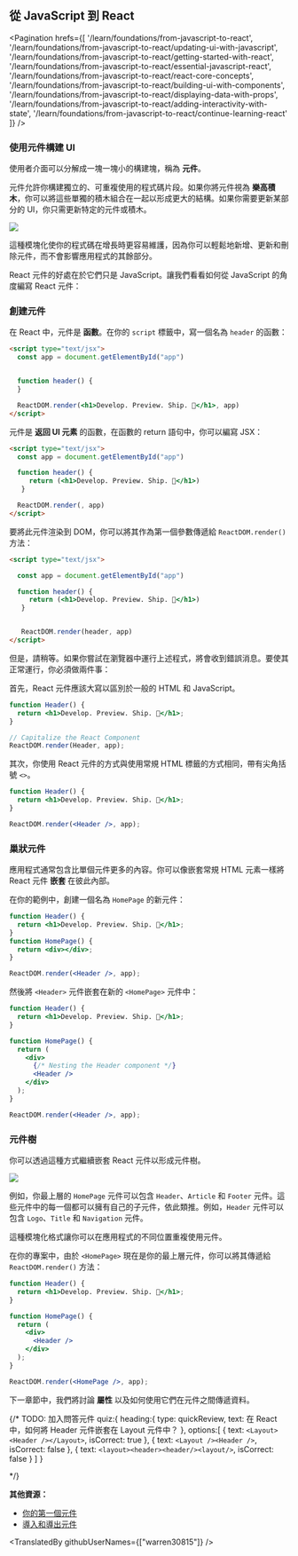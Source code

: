 ## 從 JavaScript 到 React

<Pagination
  hrefs={[
    '/learn/foundations/from-javascript-to-react',
    '/learn/foundations/from-javascript-to-react/updating-ui-with-javascript',
    '/learn/foundations/from-javascript-to-react/getting-started-with-react',
    '/learn/foundations/from-javascript-to-react/essential-javascript-react',
    '/learn/foundations/from-javascript-to-react/react-core-concepts',
    '/learn/foundations/from-javascript-to-react/building-ui-with-components',
    '/learn/foundations/from-javascript-to-react/displaying-data-with-props',
    '/learn/foundations/from-javascript-to-react/adding-interactivity-with-state',
    '/learn/foundations/from-javascript-to-react/continue-learning-react'
  ]}
/>

### 使用元件構建 UI

使用者介面可以分解成一塊一塊小的構建塊，稱為 **元件**。

元件允許你構建獨立的、可重複使用的程式碼片段。如果你將元件視為 **樂高積木**，你可以將這些單獨的積木組合在一起以形成更大的結構。如果你需要更新某部分的 UI，你只需更新特定的元件或積木。

![](https://nextjs.org/static/images/learn/foundations/components.png)

這種模塊化使你的程式碼在增長時更容易維護，因為你可以輕鬆地新增、更新和刪除元件，而不會影響應用程式的其餘部分。

React 元件的好處在於它們只是 JavaScript。讓我們看看如何從 JavaScript 的角度編寫 React 元件：

### 創建元件

在 React 中，元件是 **函數**。在你的 `script` 標籤中，寫一個名為 `header` 的函數：

```html
<script type="text/jsx">
  const app = document.getElementById("app")


  function header() {
  }

  ReactDOM.render(<h1>Develop. Preview. Ship. 🚀</h1>, app)
</script>
```

元件是 **返回 UI 元素** 的函數，在函數的 return 語句中，你可以編寫 JSX：

```html
<script type="text/jsx">
  const app = document.getElementById("app")

  function header() {
     return (<h1>Develop. Preview. Ship. 🚀</h1>)
   }

  ReactDOM.render(, app)
</script>
```

要將此元件渲染到 DOM，你可以將其作為第一個參數傳遞給 `ReactDOM.render()` 方法：

```html
<script type="text/jsx">

  const app = document.getElementById("app")

  function header() {
     return (<h1>Develop. Preview. Ship. 🚀</h1>)
   }


   ReactDOM.render(header, app)
</script>
```

但是，請稍等。如果你嘗試在瀏覽器中運行上述程式，將會收到錯誤消息。要使其正常運行，你必須做兩件事： 

首先，React 元件應該大寫以區別於一般的 HTML 和 JavaScript。

```jsx
function Header() {
  return <h1>Develop. Preview. Ship. 🚀</h1>;
}

// Capitalize the React Component
ReactDOM.render(Header, app);
```

其次，你使用 React 元件的方式與使用常規 HTML 標籤的方式相同，帶有尖角括號 `<>`。

```jsx
function Header() {
  return <h1>Develop. Preview. Ship. 🚀</h1>;
}

ReactDOM.render(<Header />, app);
```

### 巢狀元件

應用程式通常包含比單個元件更多的內容。你可以像嵌套常規 HTML 元素一樣將 React 元件 **嵌套** 在彼此內部。

在你的範例中，創建一個名為 `HomePage` 的新元件：

```jsx
function Header() {
  return <h1>Develop. Preview. Ship. 🚀</h1>;
}
function HomePage() {
  return <div></div>;
}

ReactDOM.render(<Header />, app);
```

然後將 `<Header>` 元件嵌套在新的 `<HomePage>` 元件中：

```jsx
function Header() {
  return <h1>Develop. Preview. Ship. 🚀</h1>;
}

function HomePage() {
  return (
    <div>
      {/* Nesting the Header component */}
      <Header />
    </div>
  );
}

ReactDOM.render(<Header />, app);
```

### 元件樹

你可以透過這種方式繼續嵌套 React 元件以形成元件樹。

![](https://nextjs.org/static/images/learn/foundations/component-tree.png)

例如，你最上層的 `HomePage` 元件可以包含 `Header`、`Article` 和 `Footer` 元件。這些元件中的每一個都可以擁有自己的子元件，依此類推。例如，`Header` 元件可以包含 `Logo`、`Title` 和 `Navigation` 元件。

這種模塊化格式讓你可以在應用程式的不同位置重複使用元件。

在你的專案中，由於 `<HomePage>` 現在是你的最上層元件，你可以將其傳遞給 `ReactDOM.render()` 方法：

```jsx
function Header() {
  return <h1>Develop. Preview. Ship. 🚀</h1>;
}

function HomePage() {
  return (
    <div>
      <Header />
    </div>
  );
}

ReactDOM.render(<HomePage />, app);
```

下一章節中，我們將討論 **屬性** 以及如何使用它們在元件之間傳遞資料。

{/*
    TODO: 加入問答元件
    quiz:{
        heading:{
            type: quickReview,
            text: 在 React 中，如何將 Header 元件嵌套在 Layout 元件中？
        },
        options:[
            {
                text: `<Layout><Header /></Layout>`,
                isCorrect: true
            },
            {
                text: `<Layout /><Header />`,
                isCorrect: false
            },
            {
                text: `<layout><header><header/><layout/>`,
                isCorrect: false
            }
        ]
    }

*/}

**其他資源：**

- [你的第一個元件](https://beta.reactjs.org/learn/your-first-component)
- [導入和導出元件](https://beta.reactjs.org/learn/importing-and-exporting-components)

<TranslatedBy githubUserNames={["warren30815"]} />
